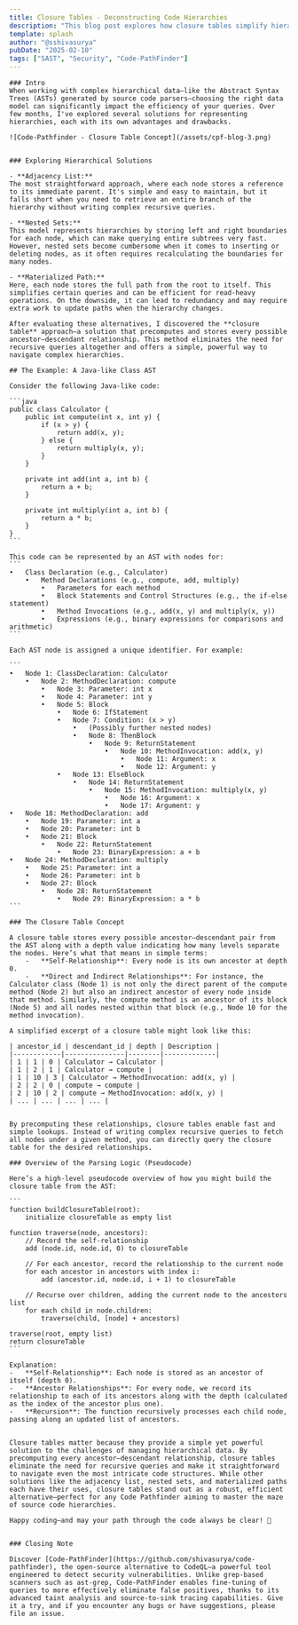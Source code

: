 ```yaml
---
title: Closure Tables - Deconstructing Code Hierarchies
description: "This blog post explores how closure tables simplify hierarchical queries in source code parsing with practical examples and pseudocode."
template: splash
author: "@sshivasurya"
pubDate: "2025-02-10"
tags: ["SAST", "Security", "Code-PathFinder"]
---
```



<CombinedLayout frontmatter={frontmatter}>

    ### Intro 
    When working with complex hierarchical data—like the Abstract Syntax Trees (ASTs) generated by source code parsers—choosing the right data model can significantly impact the efficiency of your queries. Over few months, I've explored several solutions for representing hierarchies, each with its own advantages and drawbacks.

    ![Code-Pathfinder - Closure Table Concept](/assets/cpf-blog-3.png)
    

    ### Exploring Hierarchical Solutions

    - **Adjacency List:**  
    The most straightforward approach, where each node stores a reference to its immediate parent. It's simple and easy to maintain, but it falls short when you need to retrieve an entire branch of the hierarchy without writing complex recursive queries.

    - **Nested Sets:**  
    This model represents hierarchies by storing left and right boundaries for each node, which can make querying entire subtrees very fast. However, nested sets become cumbersome when it comes to inserting or deleting nodes, as it often requires recalculating the boundaries for many nodes.

    - **Materialized Path:**  
    Here, each node stores the full path from the root to itself. This simplifies certain queries and can be efficient for read-heavy operations. On the downside, it can lead to redundancy and may require extra work to update paths when the hierarchy changes.

    After evaluating these alternatives, I discovered the **closure table** approach—a solution that precomputes and stores every possible ancestor–descendant relationship. This method eliminates the need for recursive queries altogether and offers a simple, powerful way to navigate complex hierarchies.

    ## The Example: A Java-like Class AST

    Consider the following Java-like code:

    ```java
    public class Calculator {
        public int compute(int x, int y) {
            if (x > y) {
                return add(x, y);
            } else {
                return multiply(x, y);
            }
        }
        
        private int add(int a, int b) {
            return a + b;
        }
        
        private int multiply(int a, int b) {
            return a * b;
        }
    }
    ```

    This code can be represented by an AST with nodes for:
    ```
    •	Class Declaration (e.g., Calculator)
        •	Method Declarations (e.g., compute, add, multiply)
            •	Parameters for each method
            •	Block Statements and Control Structures (e.g., the if-else statement)
            •	Method Invocations (e.g., add(x, y) and multiply(x, y))
            •	Expressions (e.g., binary expressions for comparisons and arithmetic)
    ```

    Each AST node is assigned a unique identifier. For example:

    ```
    •	Node 1: ClassDeclaration: Calculator
        •	Node 2: MethodDeclaration: compute
            •	Node 3: Parameter: int x
            •	Node 4: Parameter: int y
            •	Node 5: Block
                •	Node 6: IfStatement
                •	Node 7: Condition: (x > y)
                    •	(Possibly further nested nodes)
                    •	Node 8: ThenBlock
                        •	Node 9: ReturnStatement
                            •	Node 10: MethodInvocation: add(x, y)
                                •	Node 11: Argument: x
                                •	Node 12: Argument: y
                •	Node 13: ElseBlock
                    •	Node 14: ReturnStatement
                        •	Node 15: MethodInvocation: multiply(x, y)
                            •	Node 16: Argument: x
                            •	Node 17: Argument: y
    •	Node 18: MethodDeclaration: add
        •	Node 19: Parameter: int a
        •	Node 20: Parameter: int b
        •	Node 21: Block
            •	Node 22: ReturnStatement
                •	Node 23: BinaryExpression: a + b
    •	Node 24: MethodDeclaration: multiply
        •	Node 25: Parameter: int a
        •	Node 26: Parameter: int b
        •	Node 27: Block
            •	Node 28: ReturnStatement
                •	Node 29: BinaryExpression: a * b
    ```

    ### The Closure Table Concept

    A closure table stores every possible ancestor–descendant pair from the AST along with a depth value indicating how many levels separate the nodes. Here’s what that means in simple terms:
	    -	**Self-Relationship**: Every node is its own ancestor at depth 0.
	    -	**Direct and Indirect Relationships**: For instance, the Calculator class (Node 1) is not only the direct parent of the compute method (Node 2) but also an indirect ancestor of every node inside that method. Similarly, the compute method is an ancestor of its block (Node 5) and all nodes nested within that block (e.g., Node 10 for the method invocation).

    A simplified excerpt of a closure table might look like this:

    | ancestor_id | descendant_id | depth | Description |
    |------------|---------------|--------|-------------|
    | 1 | 1 | 0 | Calculator → Calculator |
    | 1 | 2 | 1 | Calculator → compute |
    | 1 | 10 | 3 | Calculator → MethodInvocation: add(x, y) |
    | 2 | 2 | 0 | compute → compute |
    | 2 | 10 | 2 | compute → MethodInvocation: add(x, y) |
    | ... | ... | ... | ... |


    By precomputing these relationships, closure tables enable fast and simple lookups. Instead of writing complex recursive queries to fetch all nodes under a given method, you can directly query the closure table for the desired relationships.

    ### Overview of the Parsing Logic (Pseudocode)

    Here’s a high-level pseudocode overview of how you might build the closure table from the AST:

    ```
    function buildClosureTable(root):
        initialize closureTable as empty list

    function traverse(node, ancestors):
        // Record the self-relationship
        add (node.id, node.id, 0) to closureTable

        // For each ancestor, record the relationship to the current node
        for each ancestor in ancestors with index i:
            add (ancestor.id, node.id, i + 1) to closureTable

        // Recurse over children, adding the current node to the ancestors list
        for each child in node.children:
            traverse(child, [node] + ancestors)

    traverse(root, empty list)
    return closureTable
    ```

    Explanation:
	-	**Self-Relationship**: Each node is stored as an ancestor of itself (depth 0).
	-	**Ancestor Relationships**: For every node, we record its relationship to each of its ancestors along with the depth (calculated as the index of the ancestor plus one).
	-	**Recursion**: The function recursively processes each child node, passing along an updated list of ancestors.


    Closure tables matter because they provide a simple yet powerful solution to the challenges of managing hierarchical data. By precomputing every ancestor–descendant relationship, closure tables eliminate the need for recursive queries and make it straightforward to navigate even the most intricate code structures. While other solutions like the adjacency list, nested sets, and materialized paths each have their uses, closure tables stand out as a robust, efficient alternative—perfect for any Code Pathfinder aiming to master the maze of source code hierarchies.

    Happy coding—and may your path through the code always be clear! 🎉


    ### Closing Note

    Discover [Code-PathFinder](https://github.com/shivasurya/code-pathfinder), the open-source alternative to CodeQL—a powerful tool engineered to detect security vulnerabilities. Unlike grep-based scanners such as ast-grep, Code-PathFinder enables fine-tuning of queries to more effectively eliminate false positives, thanks to its advanced taint analysis and source-to-sink tracing capabilities. Give it a try, and if you encounter any bugs or have suggestions, please file an issue.
</CombinedLayout>

